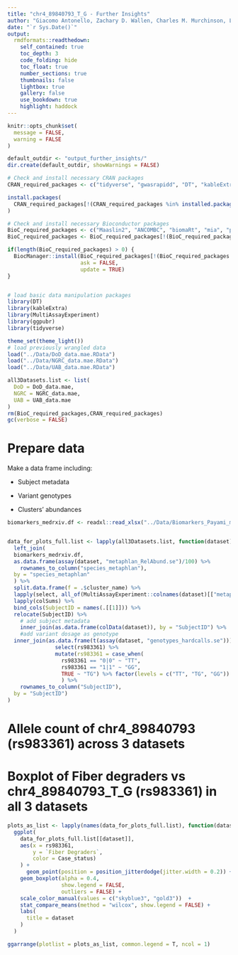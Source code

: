 ```yaml
---
title: "chr4_89840793_T_G - Further Insights"
author: "Giacomo Antonello, Zachary D. Wallen, Charles M. Murchinson, Levi Waldron, Haydeh Payami"
date: "`r Sys.Date()`"
output:
  rmdformats::readthedown:
    self_contained: true
    toc_depth: 3
    code_folding: hide
    toc_float: true
    number_sections: true
    thumbnails: false
    lightbox: true
    gallery: false
    use_bookdown: true
    highlight: haddock
---
```


```r
knitr::opts_chunk$set(
  message = FALSE, 
  warning = FALSE
)

default_outdir <- "output_further_insights/"
dir.create(default_outdir, showWarnings = FALSE)
```

```r

# Check and install necessary CRAN packages
CRAN_required_packages <- c("tidyverse", "gwasrapidd", "DT", "kableExtra", "data.table", "ggpubr", "BiocManager", "readxl","kableExtra", "plotly", "modeest")

install.packages(
  CRAN_required_packages[!(CRAN_required_packages %in% installed.packages())] 
)

# Check and install necessary Bioconductor packages
BioC_required_packages <- c("Maaslin2", "ANCOMBC", "biomaRt", "mia", "phyloseq", "microbiome","SIAMCAT", "fgsea")
BioC_required_packages <- BioC_required_packages[!(BioC_required_packages %in% installed.packages())]

if(length(BioC_required_packages) > 0) {
  BiocManager::install(BioC_required_packages[!(BioC_required_packages %in% installed.packages())],
                       ask = FALSE,
                       update = TRUE)
}


# load basic data manipulation packages
library(DT)
library(kableExtra)
library(MultiAssayExperiment)
library(ggpubr)
library(tidyverse)

theme_set(theme_light())
# load previously wrangled data
load("../Data/DoD_data.mae.RData")
load("../Data/NGRC_data.mae.RData")
load("../Data/UAB_data.mae.RData")

all3Datasets.list <- list(
  DoD = DoD_data.mae,
  NGRC = NGRC_data.mae,
  UAB = UAB_data.mae
)
rm(BioC_required_packages,CRAN_required_packages)
gc(verbose = FALSE)

```

# Prepare data

Make a data frame including:
  
  * Subject metadata
  
  * Variant genotypes
  
  * Clusters' abundances
  
```r
biomarkers_medrxiv.df <- readxl::read_xlsx("../Data/Biomarkers_Payami_medRxiv.xlsx")


data_for_plots_full.list <- lapply(all3Datasets.list, function(dataset) 
  left_join(
  biomarkers_medrxiv.df,
  as.data.frame(assay(dataset, "metaphlan_RelAbund.se")/100) %>%
    rownames_to_column("species_metaphlan"),
  by = "species_metaphlan"
  ) %>% 
  split.data.frame(f = .$cluster_name) %>% 
  lapply(select, all_of(MultiAssayExperiment::colnames(dataset)[["metaphlan_RelAbund.se"]])) %>% 
  lapply(colSums) %>% 
  bind_cols(SubjectID = names(.[[1]])) %>% 
  relocate(SubjectID) %>% 
    # add subject metadata
    inner_join(as.data.frame(colData(dataset)), by = "SubjectID") %>% 
    #add variant dosage as genotype 
  inner_join(as.data.frame(t(assay(dataset, "genotypes_hardcalls.se"))) %>% 
               select(rs983361) %>% 
               mutate(rs983361 = case_when(
                 rs983361 == "0|0" ~ "TT",
                 rs983361 == "1|1" ~ "GG",
                 TRUE ~ "TG") %>% factor(levels = c("TT", "TG", "GG"))
                 ) %>% 
    rownames_to_column("SubjectID"), 
  by = "SubjectID")
)


```


# Allele count of chr4_89840793 (rs983361) across 3 datasets

# Boxplot of Fiber degraders vs chr4_89840793_T_G (rs983361) in all 3 datasets

```r

plots_as_list <- lapply(names(data_for_plots_full.list), function(dataset)
  ggplot(
    data_for_plots_full.list[[dataset]],
    aes(x = rs983361,
        y = `Fiber Degraders`,
        color = Case_status)
    ) +
      geom_point(position = position_jitterdodge(jitter.width = 0.2)) +
    geom_boxplot(alpha = 0.4,
                 show.legend = FALSE,
                 outliers = FALSE) +
    scale_color_manual(values = c("skyblue3", "gold3"))  +
    stat_compare_means(method = "wilcox", show.legend = FALSE) +
    labs(
      title = dataset
    )
  )

ggarrange(plotlist = plots_as_list, common.legend = T, ncol = 1)
```

